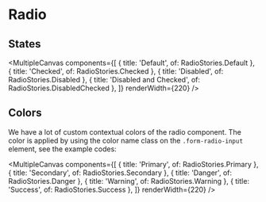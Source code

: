 
<Meta of={RadioStories} />

# Radio

## States

<MultipleCanvas
  components={[
    { title: 'Default', of: RadioStories.Default },
    { title: 'Checked', of: RadioStories.Checked },
    { title: 'Disabled', of: RadioStories.Disabled },
    { title: 'Disabled and Checked', of: RadioStories.DisabledChecked },
  ]}
  renderWidth={220}
/>

## Colors

We have a lot of custom contextual colors of the radio component. The color is applied by using the color name class on the `.form-radio-input` element, see the example codes:

<MultipleCanvas
  components={[
    { title: 'Primary', of: RadioStories.Primary },
    { title: 'Secondary', of: RadioStories.Secondary },
    { title: 'Danger', of: RadioStories.Danger },
    { title: 'Warning', of: RadioStories.Warning },
    { title: 'Success', of: RadioStories.Success },
  ]}
  renderWidth={220}
/>

